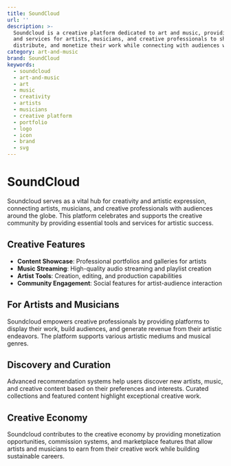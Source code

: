 ```yaml
---
title: SoundCloud
url: ''
description: >-
  Soundcloud is a creative platform dedicated to art and music, providing tools
  and services for artists, musicians, and creative professionals to showcase,
  distribute, and monetize their work while connecting with audiences worldwide.
category: art-and-music
brand: SoundCloud
keywords:
  - soundcloud
  - art-and-music
  - art
  - music
  - creativity
  - artists
  - musicians
  - creative platform
  - portfolio
  - logo
  - icon
  - brand
  - svg
---
```


# SoundCloud

Soundcloud serves as a vital hub for creativity and artistic expression, connecting artists, musicians, and creative professionals with audiences around the globe. This platform celebrates and supports the creative community by providing essential tools and services for artistic success.

## Creative Features

- **Content Showcase**: Professional portfolios and galleries for artists
- **Music Streaming**: High-quality audio streaming and playlist creation
- **Artist Tools**: Creation, editing, and production capabilities
- **Community Engagement**: Social features for artist-audience interaction

## For Artists and Musicians

Soundcloud empowers creative professionals by providing platforms to display their work, build audiences, and generate revenue from their artistic endeavors. The platform supports various artistic mediums and musical genres.

## Discovery and Curation

Advanced recommendation systems help users discover new artists, music, and creative content based on their preferences and interests. Curated collections and featured content highlight exceptional creative work.

## Creative Economy

Soundcloud contributes to the creative economy by providing monetization opportunities, commission systems, and marketplace features that allow artists and musicians to earn from their creative work while building sustainable careers.
